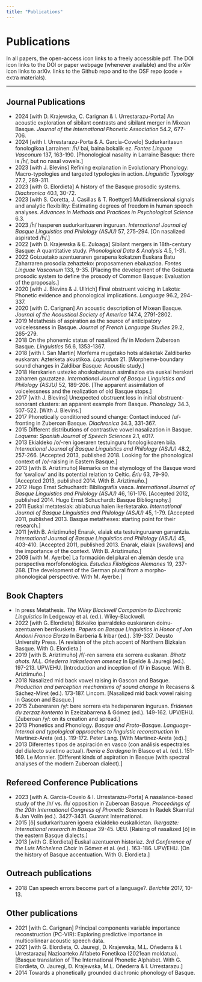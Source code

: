 ```yaml
---
title: "Publications"
---
```


# Publications

In all papers, the open-access icon <i class="ai ai-open-access ai-lg"></i> links to a freely accessible pdf. The DOI icon <i class="ai ai-doi ai-lg"></i> links to the DOI or paper webpage (whenever available) and the arXiv icon <i class="ai ai-arxiv ai-lg"></i> links to arXiv. <i class="fab fa-github"></i> links to the Github repo and <i class="ai ai-osf ai-lg"></i> to the OSF repo (code + extra materials).

<hr>

## Journal Publications

- 2024 [with D. Krajewska, C. Carignan & I. Urrestarazu-Porta]  An acoustic exploration of sibilant contrasts and sibilant merger in Mixean Basque. *Journal of the International Phonetic Association* 54.2, 677-706.  [<i class="ai ai-doi ai-lg"></i>](https://doi.org/10.1017/S0025100324000045) [<i class="ai ai-open-access ai-lg"></i>](https://www.cambridge.org/core/services/aop-cambridge-core/content/view/839C776F241162A02D7505FE4D042A7E/S0025100324000045a.pdf/div-class-title-an-acoustic-exploration-of-sibilant-contrasts-and-sibilant-merger-in-mixean-basque-div.pdf)   [<i class="ai ai-osf ai-lg"></i>](https://osf.io/vctgw/)   
- 2024 [with I. Urrestarazu-Porta & A. García-Covelo]  Sudurkaritasun fonologikoa Larrainen: /h̃/ bai, baina bokalik ez. *Fontes Linguae Vasconum* 137, 163-190.  [Phonological nasality in Larraine Basque: there is /h̃/, but no nasal vowels.] [<i class="ai ai-doi ai-lg"></i>](https://doi.org/10.35462/flv137.7) [<i class="ai ai-open-access ai-lg"></i>](https://www.culturanavarra.es/uploads/files/FLV137-07.pdf)      
- 2023 [with J. Blevins]  Refining explanation in Evolutionary Phonology: Macro-typologies and targeted typologies in action. *Linguistic Typology* 27.2, 289-311.  [<i class="ai ai-doi ai-lg"></i>](https://doi.org/10.1515/lingty-2021-0036) [<i class="ai ai-open-access ai-lg"></i>](https://doi.org/10.1515/lingty-2021-0036)      
- 2023 [with G. Elordieta]  A history of the Basque prosodic systems. *Diachronica* 40.1, 30-72.  [<i class="ai ai-doi ai-lg"></i>](https://doi.org/10.1075/dia.20066.egu) [<i class="ai ai-open-access ai-lg"></i>](https://www.jbe-platform.com/content/journals/10.1075/dia.20066.egu)      
- 2023 [with S. Coretta, J. Casillas & T. Roettger]  Multidimensional signals and analytic flexibility: Estimating degrees of freedom in human speech analyses. *Advances in Methods and Practices in Psychological Science* 6.3.  [<i class="ai ai-doi ai-lg"></i>](https://doi.org/10.1177/25152459231162567) [<i class="ai ai-open-access ai-lg"></i>](https://journals.sagepub.com/doi/full/10.1177/25152459231162567)  [<i class="fab fa-github"></i>](https://github.com/many-speech-analyses/many_analyses) [<i class="ai ai-osf ai-lg"></i>](https://osf.io/3bmcp/) [<i class="ai ai-osf ai-lg"></i>](https://osf.io/g9bq5/)  
- 2023 /h̃/ hasperen sudurkarituaren inguruan. *International Journal of Basque Linguistics and Philology (ASJU)* 57, 275-294.  [On nasalized aspirated /h̃/.] [<i class="ai ai-doi ai-lg"></i>](https://doi.org/10.1387/asju.25952) [<i class="ai ai-open-access ai-lg"></i>](https://ojs.ehu.eus/index.php/ASJU/article/view/25952/24923)      
- 2022 [with D. Krajewska & E. Zuloaga]  Sibilant mergers in 18th-century Basque: A quantitative study. *Phonological Data & Analysis* 4.5, 1-31.  [<i class="ai ai-doi ai-lg"></i>](https://doi.org/10.3765/pda.v4art5.67) [<i class="ai ai-open-access ai-lg"></i>](https://phondata.org/index.php/pda/article/view/67/43)   [<i class="ai ai-osf ai-lg"></i>](https://osf.io/t6a7w/)   
- 2022 Goizuetako azentueraren garapena kokatzen Euskara Batu Zaharraren prosodia zehazteko: proposamenen ebaluazioa. *Fontes Linguae Vasconum* 133, 9-35.  [Placing the development of the Goizueta prosodic system to define the prosody of Common Basque: Evaluation of the proposals.] [<i class="ai ai-doi ai-lg"></i>](https://doi.org/10.35462/flv133.1) [<i class="ai ai-open-access ai-lg"></i>](https://www.culturanavarra.es/uploads/files/FLV133_01.pdf)      
- 2020 [with J. Blevins & J. Ullrich]  Final obstruent voicing in Lakota: Phonetic evidence and phonological implications. *Language* 96.2, 294-337.  [<i class="ai ai-doi ai-lg"></i>](https://doi.org/10.1353/lan.2020.0022) [<i class="ai ai-open-access ai-lg"></i>](/static/files/Blevinsetal2020Reduced.pdf)      
- 2020 [with C. Carignan]  An acoustic description of Mixean Basque. *Journal of the Acoustical Society of America* 147.4, 2791-2802.  [<i class="ai ai-doi ai-lg"></i>](https://doi.org/10.1121/10.0000996) [<i class="ai ai-open-access ai-lg"></i>](https://asa.scitation.org/doi/pdf/10.1121/10.0000996)     [<i class="ai ai-open-access ai-lg"></i>](https://asa.scitation.org/doi/suppl/10.1121/10.0000996/suppl_file/supppub1.pdf) 
- 2019 Metathesis of aspiration as the source of anticipatory voicelessness in Basque. *Journal of French Language Studies* 29.2, 265-279.  [<i class="ai ai-doi ai-lg"></i>](https://doi.org/10.1017/S0959269518000339) [<i class="ai ai-open-access ai-lg"></i>](https://www.cambridge.org/core/services/aop-cambridge-core/content/view/6AFAF84FE1A5D486CAADEE6555986E8C/S0959269518000339a.pdf/metathesis-of-aspiration-as-the-source-of-anticipatory-voicelessness-in-basque.pdf)      
- 2018 On the phonemic status of nasalized /h̃/ in Modern Zuberoan Basque. *Linguistics* 56.6, 1353-1367.  [<i class="ai ai-doi ai-lg"></i>](https://doi.org/10.1515/ling-2018-0024) [<i class="ai ai-open-access ai-lg"></i>](/static/files/Egurtzegi-2018-Linguistics.pdf)      
- 2018 [with I. San Martin]  Morfema mugetako hots aldaketak Zaldibarko euskaran: Azterketa akustikoa. *Lapurdum* 21.  [Morpheme-boundary sound changes in Zaldibar Basque: Acoustic study.] [<i class="ai ai-doi ai-lg"></i>](https://doi.org/10.4000/lapurdum.3697) [<i class="ai ai-open-access ai-lg"></i>](https://journals.openedition.org/lapurdum/3697)     [<i class="ai ai-open-access ai-lg"></i>](/static/files/lapurdum-3697.pdf) [<i class="ai ai-open-access ai-lg"></i>](/static/files/Zaldibar_10-07_Azkena.pdf)
- 2018 Herskarien ustezko ahoskabetasun asimilazioa eta euskal herskari zaharren gauzatzea. *International Journal of Basque Linguistics and Philology (ASJU)* 52, 189-206.  [The apparent assimilation of voicelessness and the realization of old Basque stops.] [<i class="ai ai-doi ai-lg"></i>](https://doi.org/10.1387/asju.20198) [<i class="ai ai-open-access ai-lg"></i>](http://www.ehu.eus/ojs/index.php/ASJU/article/view/20198/18324)      
- 2017 [with J. Blevins]  Unexpected obstruent loss in initial obstruent-sonorant clusters: an apparent example from Basque. *Phonology* 34.3, 507-522.  [With J. Blevins.] [<i class="ai ai-doi ai-lg"></i>](https://doi.org/10.1017/S0952675717000264) [<i class="ai ai-open-access ai-lg"></i>](/static/files/blevins_egurtzegi2017phonology.pdf)      
- 2017 Phonetically conditioned sound change: Contact induced /u/-fronting in Zuberoan Basque. *Diachronica* 34.3, 331-367.  [<i class="ai ai-doi ai-lg"></i>](https://doi.org/10.1075/dia.34.3.02egu) [<i class="ai ai-open-access ai-lg"></i>](/static/files/Egurtzegi-u-fronting-preprint.pdf)      [<i class="ai ai-open-access ai-lg"></i>](/static/files/Egurtzegi-u-fronting-preprint.pdf)
- 2015 Different distributions of contrastive vowel nasalization in Basque. *Loquens: Spanish Journal of Speech Sciences* 2.1, e017.  [<i class="ai ai-doi ai-lg"></i>](https://doi.org/10.3989/loquens.2015.017) [<i class="ai ai-open-access ai-lg"></i>](https://loquens.revistas.csic.es/index.php/loquens/article/view/22/63)      
- 2013 Ekialdeko /o/-ren igoeraren testuinguru fonologikoaren bila. *International Journal of Basque Linguistics and Philology (ASJU)* 48.2, 257-266.  [Accepted 2013, published 2018. Looking for the phonological context of /o/-raising in Eastern Basque.] [<i class="ai ai-doi ai-lg"></i>](https://doi.org/10.1387/asju.18683) [<i class="ai ai-open-access ai-lg"></i>](http://www.ehu.eus/ojs/index.php/ASJU/article/view/18683/17582)      
- 2013 [with B. Ariztimuño]  Remarks on the etymology of the Basque word for 'swallow' and its potential relation to Celtic. *Ériu* 63, 79-90.  [Accepted 2013, published 2014. With B. Ariztimuño.] [<i class="ai ai-doi ai-lg"></i>](https://doi.org/10.3318/ERIU.2013.63.79) [<i class="ai ai-open-access ai-lg"></i>](/static/files/Egurtzegi&Ariztimuno2013Swallows.pdf)      
- 2012 Hugo Ernst Schuchardt: Bibliografía vasca. *International Journal of Basque Linguistics and Philology (ASJU)* 46, 161-176.  [Accepted 2012, published 2014. Hugo Ernst Schuchardt: Basque Bibliography.]  [<i class="ai ai-open-access ai-lg"></i>](https://www.ehu.eus/ojs/index.php/ASJU/article/view/13450/12044)      
- 2011 Euskal metatesiak: abiaburua haien ikerketarako. *International Journal of Basque Linguistics and Philology (ASJU)* 45, 1-79.  [Accepted 2011, published 2013. Basque metatheses: starting point for their research.]  [<i class="ai ai-open-access ai-lg"></i>](http://www.ehu.eus/ojs/index.php/ASJU/article/view/9725/8965)      
- 2011 [with B. Ariztimuño]  Enarak, elaiak eta testuinguruaren garrantzia. *International Journal of Basque Linguistics and Philology (ASJU)* 45, 403-410.  [Accepted 2011, published 2013. Enarak, elaiak [swallows] and the importance of the context. With B. Ariztimuño.]  [<i class="ai ai-open-access ai-lg"></i>](http://www.ehu.eus/ojs/index.php/ASJU/article/view/9747/8987)      
- 2009 [with M. Ayerbe]  La formación del plural en alemán desde una perspectiva morfofonológica. *Estudios Filológicos Alemanes* 19, 237-268.  [The development of the German plural from a morpho-phonological perspective. With M. Ayerbe.]        

## Book Chapters

- In press Metathesis. *The Wiley Blackwell Companion to Diachronic Linguistics* In Ledgeway et al. (ed.). Wiley-Blackwell.   [<i class="ai ai-open-access ai-lg"></i>](/static/files/MetathesisDiaComEgurtzegi.pdf)      
- 2022 [with G. Elordieta]  Bizkaiko iparraldeko euskararen doinu-azentuaren berrikusketa. *Papers on Basque Linguistics in Honor of Jon Andoni Franco Elorza* In Barberia & Iribar (ed.). 319-337. Deusto University Press.  [A revision of the pitch accent of Northern Bizkaian Basque. With G. Elordieta.]  [<i class="ai ai-open-access ai-lg"></i>](/static/files/Elordieta-Egurtzegi-2022.pdf)      
- 2019 [with B. Ariztimuño]  /f/-ren sarrera eta sorrera euskaran. *Bihotz ahots. M.L. Oñederra irakaslearen omenez* In Epelde & Jauregi (ed.). 197-213. UPV/EHU.  [Introduction and inception of /f/ in Basque. With B. Ariztimuño.]  [<i class="ai ai-open-access ai-lg"></i>](/static/files/EgurtzegiAriztimuno2019.pdf)      
- 2018 Nasalized mid back vowel raising in Gascon and Basque. *Production and perception mechanisms of sound change* In Recasens & Sáchez-Miret (ed.). 173-187. Lincom.  [Nasalized mid back vowel raising in Gascon and Basque.]  [<i class="ai ai-open-access ai-lg"></i>](/static/files/Egurtzegi2018Nasalized-o-raising.pdf)      
- 2015 Zubereraren /y/: bere sorrera eta hedapenaren inguruan. *Eridenen du zerzaz kontenta* In Ezeizabarrena & Gómez (ed.). 149-162. UPV/EHU.  [Zuberoan /y/: on its creation and spread.]  [<i class="ai ai-open-access ai-lg"></i>](/static/files/Egurtzegi2015.pdf)      
- 2013 Phonetics and Phonology. *Basque and Proto-Basque. Language-Internal and typological approaches to linguistic reconstruction* In Martínez-Areta (ed.). 119-172. Peter Lang.  [With Martínez-Areta (ed).]  [<i class="ai ai-open-access ai-lg"></i>](/static/files/Egurtzegi-2013-Phonetics&Phonology.pdf)      
- 2013 Diferentes tipos de aspiración en vasco (con análisis espectrales del dialecto suletino actual). *Iberia e Sardegna* In Blasco et al. (ed.). 151-169. Le Monnier.  [Different kinds of aspiration in Basque (with spectral analyses of the modern Zuberoan dialect).]  [<i class="ai ai-open-access ai-lg"></i>](/static/files/Egurtzegi-SardiniaProofs.pdf)      

## Refereed Conference Publications

- 2023 [with A. García-Covelo & I. Urrestarazu-Porta]  A nasalance-based study of the /h/ vs. /h̃/ opposition in Zuberoan Basque. *Proceedings of the 20th International Congress of Phonetic Sciences* In Radek Skarnitzl & Jan Volín (ed.). 3427-3431. Guarant International.   [<i class="ai ai-open-access ai-lg"></i>](https://guarant.cz/icphs2023/1047.pdf)      
- 2015 [õ] sudurkarituaren igoera ekialdeko euskalkietan. *Ikergazte: International research in Basque* 39-45. UEU.  [Raising of nasalized [õ] in the eastern Basque dialects.]        
- 2013 [with G. Elordieta]  Euskal azentueren historiaz. *3rd Conference of the Luis Michelena Chair* In Gómez et al. (ed.). 163-186. UPV/EHU.  [On the history of Basque accentuation. With G. Elordieta.]  [<i class="ai ai-open-access ai-lg"></i>](/static/files/Egurtzegi & Elordieta 2013-KMK III.pdf)      

## Outreach publications

- 2018 Can speech errors become part of a language?. *Berichte* 2017, 10-13.   [<i class="ai ai-open-access ai-lg"></i>](/static/files/EgurtzegiIBZBerichte2017.pdf)      

## Other publications

- 2021 [with C. Carignan]  Principal components variable importance reconstruction (PC-VIR): Exploring predictive importance in multicollinear acoustic speech data.   [<i class="ai ai-open-access ai-lg"></i>](https://arxiv.org/pdf/2102.04740.pdf) [<i class="ai ai-arxiv ai-lg"></i>](https://arxiv.org/abs/2102.04740) [<i class="fab fa-github"></i>](https://github.com/ChristopherCarignan/PC-VIR)    
- 2021 [with G. Elordieta, O. Jauregi, D. Krajewska, M.L. Oñederra & I. Urrestarazu]  Nazioarteko Alfabeto Fonetikoa (2021ean moldatua).  [Basque translation of The International Phonetic Alphabet. With G. Elordieta, O. Jauregi, D. Krajewska, M.L. Oñederra & I. Urrestarazu.]  [<i class="ai ai-open-access ai-lg"></i>](/static/files/IPA_Kiel_2021_full_eus.pdf)      
- 2014 Towards a phonetically grounded diachronic phonology of Basque.   [<i class="ai ai-open-access ai-lg"></i>](/static/files/Egurtzegi2014.pdf)      

